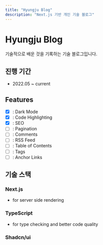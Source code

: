 ```yaml
---
title: "Hyungju Blog"
description: "Next.js 기반 개인 기술 블로그"
---
```


# Hyungju Blog

기술적으로 배운 것을 기록하는 기술 블로그입니다.


## 진행 기간

- 2022.05 ~ current

## Features
- [x] : Dark Mode
- [x] : Code Highlighting
- [x] : SEO
- [ ] : Pagination
- [ ] : Comments
- [ ] : RSS Feed
- [ ] : Table of Contents
- [ ] : Tags
- [ ] : Anchor Links

## 기술 스택

### Next.js
- for server side rendering
### TypeScript
- for type checking and better code quality
### Shadcn/ui